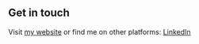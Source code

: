## Get in touch

Visit [my website](https://daniel-gendik-portfolio-developer.de) or find me on other platforms: [LinkedIn](https://www.linkedin.com/in/daniel-gendik-b7b277254/) 
